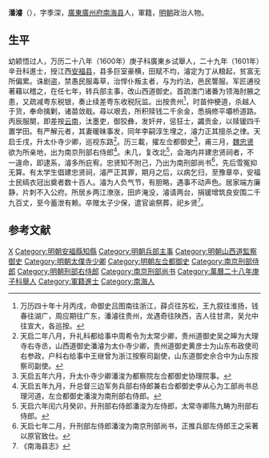 '''潘濬'''（{{bd|？||1627年|catIdx=}}），字季深，[[廣東|廣東]][[廣州府|廣州府]][[南海县|南海县]]人，軍籍，[[明朝|明朝]]政治人物。

== 生平 ==
幼颖悟过人，万历二十八年（1600年）庚子科廣東乡试舉人，二十九年（1601年）辛丑科進士，授江西[[安福县|安福县]]，县多巨室豪横，田赋不均，濬定为丁从粮起，贫富无所偏累。诛剧盗，禁愚民服毒草，治悍仆叛主者，与为约法，邑民讋服。军匠逋役著藉以稽之，在任七年，转兵部主事，改山西道御史。首疏澳门诸番为领海肘腋之患，又疏减粤东税银，奏止续差粤东收税阮监。出按贵州<ref>万历四十年十月丙戌，命御史吕图南往浙江，薛贞往苏松，王九叙往淮扬，钱春往湖广，周应期往广东，潘濬往贵州，龙遇奇往陕西，吉人往甘肃，吴允中往宣大，各巡按。</ref>，时苗仲梗道，杀越人于货，奉命擒剿，诸苗敛戢。尋以艰去，所积赎钱二千余金，悉捐修平壩桥道路。丙辰服闋，即差按[[云南|云南]]，汰墨吏，御狡彝，发奸弁，惩狂士，蠲贡金，以赎锾四千置学田。有严解元者，其妻暖昧事发，同年李嗣淳生埋之，濬力正其擅杀之律。天启壬戌，升太仆寺少卿，巡视东路<ref>天启二年八月，升礼科都给事中周希令为太常少卿，贵州道御史吴之皞为大理寺右寺丞，山西道御史潘濬为太仆寺少卿，贵州道御史黄彦士为山东布政使司右参政，户科右给事中王继曾为浙江按察司副使，山东道御史佘合中为山东按察司副使。</ref>。历三載，擢左佥都御史<ref>天启五年六月，升太仆寺少卿潘浚为都察院左佥都御史协理院事。</ref>，甫三月，[[魏忠贤|魏忠贤]]欲为所亲地，出为南京刑部右侍郎<ref>天启五年九月，升总督三边军务兵部右侍郎兼右佥都御史李从心为工部尚书总理河道，左佥都御史潘浚为南刑部右侍郎。</ref>。未几，复改北<ref>天启六年闰六月癸卯，升刑部右侍郎潘浚为左侍郎，太常寺卿陈九畴为刑部右侍郎。</ref>，会海内并建忠贤祠者，不一違命，即逮系，濬多所庇宥。忠贤知不附己，乃出为南刑部尚书<ref>天启七年二月，升刑部左侍郎潘浚为南京刑部尚书，正推兵部左侍郎王之采著以原官致仕。</ref>，先后雪冤抑无算。有太学生倡建忠贤祠，濬严正其罪，期月之后，以病乞归，至豫章卒，安福士民缟衣冠出奠者数十百人。濬为人负气节，有胆略，遇事不动声色。居家端方廉静，片刺不入公府。所居乡两江潦涨，田庐淹没，濬请两台，捐锾增筑良安围二千九百丈，至今蓄泄有赖。卒赠太子少保，遣官谕祭葬，祀乡贤<ref>《南海县志》</ref>。

==参考文献==
{{reflist}}

{{萬曆二十九年辛丑科殿試金榜}}
{{DEFAULTSORT:}}
[[Category:潘姓|X]]
[[Category:明朝安福縣知縣|Category:明朝安福縣知縣]]
[[Category:明朝兵部主事|Category:明朝兵部主事]]
[[Category:明朝山西道監察御史|Category:明朝山西道監察御史]]
[[Category:明朝太僕寺少卿|Category:明朝太僕寺少卿]]
[[Category:明朝左佥都御史|Category:明朝左佥都御史]]
[[Category:南京刑部侍郎|Category:南京刑部侍郎]]
[[Category:明朝刑部右侍郎|Category:明朝刑部右侍郎]]
[[Category:南京刑部尚书|Category:南京刑部尚书]]
[[Category:萬曆二十八年庚子科舉人|Category:萬曆二十八年庚子科舉人]]
[[Category:軍籍進士|Category:軍籍進士]]
[[Category:南海人|Category:南海人]]